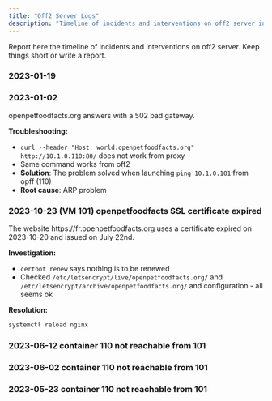 ```yaml
---
title: "Off2 Server Logs"
description: "Timeline of incidents and interventions on off2 server including SSL certificate issues, network connectivity problems, and reverse proxy configurations with detailed troubleshooting steps."
---
```




<Callout title="Incident Tracking">
  Report here the timeline of incidents and interventions on off2 server. Keep
  things short or write a report.
</Callout>

### 2023-01-19

<Card
  title="Certbot Failure"
  href="/docs/Infra/reports/2024/2024-01-19-certbot-failure-off2-proxy"
  description="See detailed report: 2024-01-19 Certbot failure on off2 reverse proxy"
/>

### 2023-01-02

<Callout type="warn" title="Gateway Error">
  openpetfoodfacts.org answers with a 502 bad gateway.
</Callout>

**Troubleshooting:**

- `curl --header "Host: world.openpetfoodfacts.org" http://10.1.0.110:80/` does not work from proxy
- Same command works from off2
- **Solution**: The problem solved when launching `ping 10.1.0.101` from opff (110)
- **Root cause**: ARP problem

### 2023-10-23 (VM 101) openpetfoodfacts SSL certificate expired

<Callout type="warn" title="SSL Certificate Issue">
  The website https://fr.openpetfoodfacts.org uses a certificate expired on
  2023-10-20 and issued on July 22nd.
</Callout>

**Investigation:**

- `certbot renew` says nothing is to be renewed
- Checked `/etc/letsencrypt/live/openpetfoodfacts.org/` and `/etc/letsencrypt/archive/openpetfoodfacts.org/` and configuration - all seems ok

**Resolution:**

```bash title="SSL Certificate Fix"
systemctl reload nginx
```

### 2023-06-12 container 110 not reachable from 101

<Card
  title="Network Connectivity Issue"
  href="/docs/Infra/reports/2023/2023-05-off2-110-unreachable"
  description="See report: 2023-05-off2-110-unreachable"
/>

### 2023-06-02 container 110 not reachable from 101

<Card
  title="Network Connectivity Issue"
  href="/docs/Infra/reports/2023/2023-05-off2-110-unreachable"
  description="See report: 2023-05-off2-110-unreachable"
/>

### 2023-05-23 container 110 not reachable from 101

<Card
  title="Network Connectivity Issue"
  href="/docs/Infra/reports/2023/2023-05-off2-110-unreachable"
  description="See report: 2023-05-off2-110-unreachable"
/>
